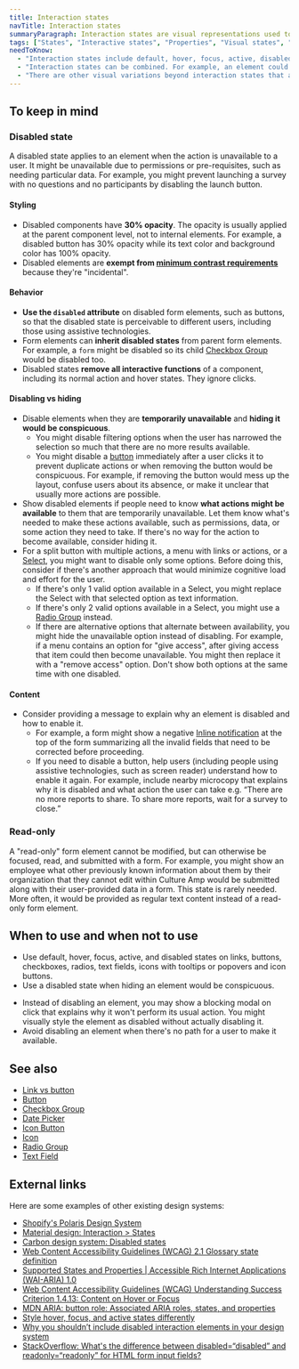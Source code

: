 ```yaml
---
title: Interaction states
navTitle: Interaction states
summaryParagraph: Interaction states are visual representations used to communicate the state of an interactive element.
tags: ["States", "Interactive states", "Properties", "Visual states", "Disabled", "Inactive", "Focus", "Active"]
needToKnow:
  - "Interaction states include default, hover, focus, active, disabled, read-only, selected, checked/unchecked/mixed, grabbed, expanded/collapsed, and aria-pressed (toggled) states."
  - "Interaction states can be combined. For example, an element could be selected, hovered, and focused at the same time."
  - "There are other visual variations beyond interaction states that are not covered here, such as primary, secondary, destructive, reversed, persistent/dismissible styles, visited/unvisited, and loading."
---
```



## To keep in mind

### Disabled state

A disabled state applies to an element when the action is unavailable to a user. It might be unavailable due to permissions or pre-requisites, such as needing particular data. For example, you might prevent launching a survey with no questions and no participants by disabling the launch button.


#### Styling

- Disabled components have **30% opacity**. The opacity is usually applied at the parent component level, not to internal elements. For example, a disabled button has 30% opacity while its text color and background color has 100% opacity.
- Disabled elements are **exempt from [minimum contrast requirements](https://www.w3.org/WAI/WCAG21/Understanding/contrast-minimum.html)** because they're "incidental".

#### Behavior

- **Use the `disabled` attribute** on disabled form elements, such as buttons, so that the disabled state is perceivable to different users, including those using assistive technologies.
- Form elements can **inherit disabled states** from parent form elements. For example, a `form` might be disabled so its child [Checkbox Group](/components/checkbox-group) would be disabled too.
- Disabled states **remove all interactive functions** of a component, including its normal action and hover states. They ignore clicks.

#### Disabling vs hiding

- Disable elements when they are **temporarily unavailable** and **hiding it would be conspicuous**.
  - You might disable filtering options when the user has narrowed the selection so much that there are no more results available.
  - You might disable a [button](/components/button) immediately after a user clicks it to prevent duplicate actions or when removing the button would be conspicuous. For example, if removing the button would mess up the layout, confuse users about its absence, or make it unclear that usually more actions are possible.
- Show disabled elements if people need to know **what actions might be available** to them that are temporarily unavailable. Let them know what's needed to make these actions available, such as permissions, data, or some action they need to take. If there's no way for the action to become available, consider hiding it.
- For a split button with multiple actions, a menu with links or actions, or a [Select](/components/select), you might want to disable only some options. Before doing this, consider if there's another approach that would minimize cognitive load and effort for the user.
  - If there's only 1 valid option available in a Select, you might replace the Select with that selected option as text information.
  - If there's only 2 valid options available in a Select, you might use a [Radio Group](/components/radio-group) instead.
  - If there are alternative options that alternate between availability, you might hide the unavailable option instead of disabling. For example, if a menu contains an option for "give access", after giving access that item could then become unavailable. You might then replace it with a "remove access" option. Don't show both options at the same time with one disabled.

#### Content

- Consider providing a message to explain why an element is disabled and how to enable it.
  - For example, a form might show a negative [Inline notification](/components/inline-notification) at the top of the form summarizing all the invalid fields that need to be corrected before proceeding.
  - If you need to disable a button, help users (including people using assistive technologies, such as screen reader) understand how to enable it again. For example, include nearby microcopy that explains why it is disabled and what action the user can take e.g. “There are no more reports to share. To share more reports, wait for a survey to close.”


### Read-only

A "read-only" form element cannot be modified, but can otherwise be focused, read, and submitted with a form. For example, you might show an employee what other previously known information about them by their organization that they cannot edit within Culture Amp would be submitted along with their user-provided data in a form. This state is rarely needed. More often, it would be provided as regular text content instead of a read-only form element.



## When to use and when not to use

<WhenToUseAndWhenNotToUse>
<WhenToUse>

- Use default, hover, focus, active, and disabled states on links, buttons, checkboxes, radios, text fields, icons with tooltips or popovers and icon buttons.
- Use a disabled state when hiding an element would be conspicuous.

</WhenToUse>
<WhenNotToUse>

- Instead of disabling an element, you may show a blocking modal on click that explains why it won't perform its usual action. You might visually style the element as disabled without actually disabling it.
- Avoid disabling an element when there's no path for a user to make it available.

</WhenNotToUse>
</WhenToUseAndWhenNotToUse>



## See also

- [Link vs button](/guidelines/link-vs-button)
- [Button](/components/button)
- [Checkbox Group](/components/checkbox-group)
- [Date Picker](/components/date-picker)
- [Icon Button](/components/icon-button)
- [Icon](/components/icon)
- [Radio Group](/components/radio-group)
- [Text Field](/components/text-field)



## External links

Here are some examples of other existing design systems:

- [Shopify's Polaris Design System](https://polaris.shopify.com/design/interaction-states)
- [Material design: Interaction > States](https://material.io/design/interaction/states.html#)
- [Carbon design system: Disabled states](https://www.carbondesignsystem.com/patterns/disabled-states/)
- [Web Content Accessibility Guidelines (WCAG) 2.1 Glossary state definition](https://www.w3.org/TR/WCAG21/#dfn-states)
- [Supported States and Properties | Accessible Rich Internet Applications (WAI-ARIA) 1.0](https://www.w3.org/TR/wai-aria-1.0/states_and_properties)
- [Web Content Accessibility Guidelines (WCAG) Understanding Success Criterion 1.4.13: Content on Hover or Focus](https://www.w3.org/WAI/WCAG21/Understanding/content-on-hover-or-focus.html)
- [MDN ARIA: button role: Associated ARIA roles, states, and properties](https://developer.mozilla.org/en-US/docs/Web/Accessibility/ARIA/Roles/button_role#Associated_ARIA_roles_states_and_properties)
- [Style hover, focus, and active states differently](https://zellwk.com/blog/style-hover-focus-active-states/)
- [Why you shouldn’t include disabled interaction elements in your design system](https://uxdesign.cc/why-you-shouldnt-include-disabled-interaction-elements-in-your-design-system-76a2d4307faf)
- [StackOverflow: What's the difference between disabled=“disabled” and readonly=“readonly” for HTML form input fields?](https://stackoverflow.com/questions/7730695/whats-the-difference-between-disabled-disabled-and-readonly-readonly-for-ht)

